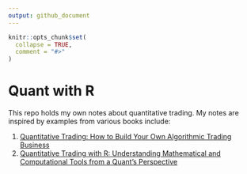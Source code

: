 ```yaml
---
output: github_document
---
```


<!-- README.md is generated from README.Rmd. Please edit that file -->

```r
knitr::opts_chunk$set(
  collapse = TRUE,
  comment = "#>"
)
```

# Quant with R

<!-- badges: start -->
<!-- badges: end -->

This repo holds my own notes about quantitative trading. 
My notes are inspired by examples from various books include:

1. [Quantitative Trading: How to Build Your Own Algorithmic Trading Business](https://a.co/d/21d4bkY)
2. [Quantitative Trading with R: Understanding Mathematical and Computational Tools from a Quant’s Perspective](https://a.co/d/hlPafJn)
